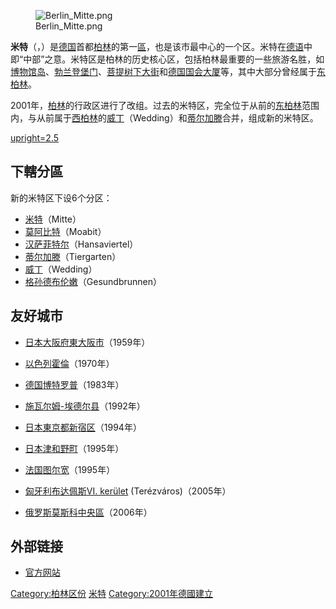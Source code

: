 {{noteTA|G1=德国地名|G2=Landkreis|G3=单位}}
{{Infobox settlement
| name                 = 米特
| native_name          = {{lang|de|Mitte}}
| settlement_type      = [[柏林區份|區]]
| image_seal           = Coat of arms of borough Mitte.svg
| image_caption        =
| image_map            = Berlin Bezirk Mitte (labeled).svg
| mapsize              = 
| map_caption          = 米特於[[柏林|柏林]]的位置
| subdivision_type     = [[世界地理索引|国家]]
| subdivision_name     = {{flag|Germany}}
| subdivision_type1    = [[邦_(德國)|邦]]
| subdivision_name1    = {{flag|Berlin}}

| leader_title         = [[米特區長|區长]]
| leader_name          = 
| leader_party         = [[聯盟90/綠黨|綠黨]]
| area_footnotes       =  
| area_urban_km2       = 
| area_total_km2       = 39.47
| population_total     = 374000
| population_as_of     = 2018
| population_footnotes = 
| population_density_km2   = 9,500
| population_density_sq_mi = 25,000
| population_urban         = 
| timezone             = [[歐洲中部時間|CET]]（[[UTC+1|UTC+1]]）
| timezone_DST         = [[歐洲中部夏令時間|CEST]]
| utc_offset_DST       = +2
| elevation_footnotes  =
| website              = [http://www.berlin-mitte.de www.berlin-mitte.de]{{de icon}}
}}
[[File:Berlin_Mitte.png|thumb]]

'''米特'''（{{lang-de|Mitte}}，{{IPA-de|ˈmɪtə|lang|De-Mitte.ogg}}）是[[德国|德国]]首都[[柏林|柏林]]的第一[[柏林區份|區]]，也是该市最中心的一个区。米特在[[德语|德语]]中即“中部”之意。米特区是柏林的历史核心区，包括柏林最重要的一些旅游名胜，如[[博物馆岛|博物馆岛]]、[[勃兰登堡门|勃兰登堡门]]、[[菩提树下大街|菩提树下大街]]和[[德国国会大厦|德国国会大厦]]等，其中大部分曾经属于[[东柏林|东柏林]]。

2001年，[[柏林|柏林]]的行政区进行了改组。过去的米特区，完全位于从前的[[东柏林|东柏林]]范围内，与从前属于[[西柏林|西柏林]]的[[威丁|威丁]]（Wedding）和[[蒂尔加滕|蒂尔加滕]]合并，组成新的米特区。

[[File:View_over_Berlin_Mitte.jpg|upright=2.5]]

== 下轄分區 ==
新的米特区下设6个分区： 
* [[米特_(米特区)|米特]]（Mitte）
* [[莫阿比特|莫阿比特]]（Moabit）
* [[汉萨菲特尔|汉萨菲特尔]]（Hansaviertel）
* [[蒂尔加滕|蒂尔加滕]]（Tiergarten） 
* [[威丁|威丁]]（Wedding）
* [[格孙德布伦嫩|格孙德布伦嫩]]（Gesundbrunnen）

== 友好城市 ==
* {{flagicon|Japan}} [[日本|日本]][[大阪府|大阪府]][[東大阪市|東大阪市]]（1959年）
* {{flagicon|Israel}} [[以色列|以色列]][[霍倫|霍倫]]（1970年）
* {{flagicon|Germany}} [[德国|德国]][[博特罗普|博特罗普]]（1983年）
* {{flagicon|Germany}} [[施瓦尔姆-埃德尔县|施瓦尔姆-埃德尔县]]（1992年）
* {{flagicon|Japan}} [[日本|日本]][[東京都|東京都]][[新宿区|新宿区]]（1994年）
* {{flagicon|Japan}} [[日本|日本]][[津和野町|津和野町]]（1995年）
* {{flagicon|France}} [[法国|法国]][[图尔宽|图尔宽]]（1995年）
* {{flagicon|Hungary}} [[匈牙利|匈牙利]][[布达佩斯|布达佩斯]][[List_of_districts_in_Budapest|VI. kerület]] (Terézváros)（2005年）
* {{flagicon|Russia}} [[俄罗斯|俄罗斯]][[莫斯科|莫斯科]][[中央行政區_(莫斯科)|中央區]]（2006年）

== 外部链接 ==
* [http://www.berlin-mitte.de/ 官方网站] {{Wayback|url=http://www.berlin-mitte.de/ |date=20061205045955 }} {{de icon}} {{en icon}}

{{柏林区份}}
{{Authority control}}
{{coord|52|31|N|13|22|E|display=title|region:DE-BE_type:adm2nd_source:fiwiki}}

[[Category:柏林区份|Category:柏林区份]]
[[Category:米特|]]
[[Category:2001年德國建立|Category:2001年德國建立]]